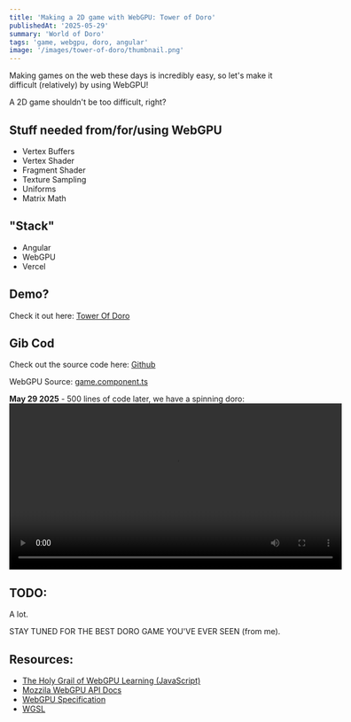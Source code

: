 ```yaml
---
title: 'Making a 2D game with WebGPU: Tower of Doro'
publishedAt: '2025-05-29'
summary: 'World of Doro'
tags: 'game, webgpu, doro, angular'
image: '/images/tower-of-doro/thumbnail.png'
---
```


Making games on the web these days is incredibly easy, so let's make it difficult (relatively) by using WebGPU!

A 2D game shouldn't be too difficult, right?

## Stuff needed from/for/using WebGPU
- Vertex Buffers
- Vertex Shader
- Fragment Shader
- Texture Sampling
- Uniforms
- Matrix Math

## "Stack"
- Angular
- WebGPU
- Vercel

## Demo?
Check it out here: [Tower Of Doro](https://tower-of-doro.vercel.app/)

## Gib Cod
Check out the source code here: [Github](https://github.com/ksxjltze/tower-of-doro)

WebGPU Source: [game.component.ts](https://github.com/ksxjltze/tower-of-doro/blob/master/src/app/game/game.component.ts)

**May 29 2025** - 500 lines of code later, we have a spinning doro:
<video width="600" height="300" controls preload="false" autoPlay={false} loop={true}>
    <source src="/videos/dororong/dowo.mp4" type="video/mp4" />
    Your browser does not support the video tag.
</video>

## TODO:
A lot.

STAY TUNED FOR THE BEST DORO GAME YOU'VE EVER SEEN (from me).

## Resources:
- [The Holy Grail of WebGPU Learning (JavaScript)](https://webgpufundamentals.org/webgpu/lessons/)
- [Mozzila WebGPU API Docs](https://developer.mozilla.org/en-US/docs/Web/API/WebGPU_API)
- [WebGPU Specification](https://www.w3.org/TR/webgpu/)
- [WGSL](https://www.w3.org/TR/WGSL/)